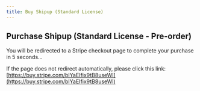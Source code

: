 ```yaml
---
title: Buy Shipup (Standard License)
---
```



<Head>
  <meta httpEquiv="refresh" content="5; url='https://buy.stripe.com/bIYaEIfix9tB8useWl'" />
</Head>

## Purchase Shipup (Standard License - Pre-order)

You will be redirected to a Stripe checkout page to complete your purchase in 5 seconds...

If the page does not redirect automatically, please click this link: [https://buy.stripe.com/bIYaEIfix9tB8useWl](https://buy.stripe.com/bIYaEIfix9tB8useWl)
